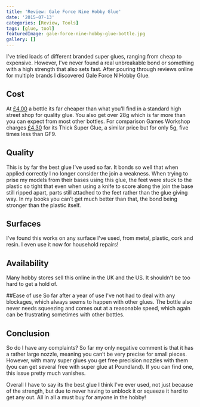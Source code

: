 ```yaml
---
title: 'Review: Gale Force Nine Hobby Glue'
date: '2015-07-13'
categories: [Review, Tools]
tags: [glue, tool]
featuredImage: gale-force-nine-hobby-glue-bottle.jpg
gallery: []
---
```


I've tried loads of different branded super glues, ranging from cheap to expensive. However, I've never found a real unbreakable bond or something with a high strength that also sets fast. After pouring through reviews online for multiple brands I discovered Gale Force N Hobby Glue.

## Cost

At [£4.00](https://www.goblingaming.co.uk/products/plastic-glue-62903171) a bottle its far cheaper than what you’ll find in a standard high street shop for quality glue. You also get over 28g which is far more than you can expect from most other bottles. For comparison Games Workshop charges [£4.30](http://www.games-workshop.com/en-GB/Super-Glue-Thick) for its Thick Super Glue, a similar price but for only 5g, five times less than GF9.

## Quality

This is by far the best glue I've used so far. It bonds so well that when applied correctly I no longer consider the join a weakness. When trying to prise my models from their bases using this glue, the feet were stuck to the plastic so tight that even when using a knife to score along the join the base still ripped apart, parts still attached to the feet rather than the glue giving way. In my books you can’t get much better than that, the bond being stronger than the plastic itself.

## Surfaces

I've found this works on any surface I've used, from metal, plastic, cork and resin. I even use it now for household repairs!

## Availability

Many hobby stores sell this online in the UK and the US. It shouldn't be too hard to get a hold of.

##Ease of use
So far after a year of use I've not had to deal with any blockages, which always seems to happen with other glues. The bottle also never needs squeezing and comes out at a reasonable speed, which again can be frustrating sometimes with other bottles.

## Conclusion

So do I have any complaints? So far my only negative comment is that it has a rather large nozzle, meaning you can’t be very precise for small pieces. However, with many super glues you get free precision nozzles with them (you can get several free with super glue at Poundland). If you can find one, this issue pretty much vanishes.

Overall I have to say its the best glue I think I've ever used, not just because of the strength, but due to never having to unblock it or squeeze it hard to get any out. All in all a must buy for anyone in the hobby!
